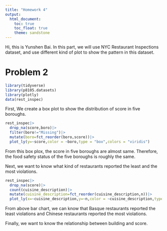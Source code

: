```yaml
---
title: "Homework 4"
output: 
  html_document:
    toc: true
    toc_float: true
    theme: sandstone
---
```

Hi, this is Yunshen Bai. In this part, we will use NYC Restaurant Inspections dataset, and use different kind of plot to show the pattern in this dataset.

# Problem 2
```r
library(tidyverse)
library(p8105.datasets)
library(plotly)
data(rest_inspec)
```

First, We create a box plot to show the distribution of score in five boroughs.

```r
rest_inspec|>
  drop_na(score,boro)|>
  filter(boro!="Missing")|>
  mutate(boro=fct_reorder(boro,score))|>
  plot_ly(y=~score,color = ~boro,type = "box",colors = "viridis")
```
From this box plox, the score in five boroughs are almost same. Therefore, the food safety status of the five boroughs is roughly the same.

Next, we want to know what kind of restaurants reported the least and the most violations. 
```r
rest_inspec|>
  drop_na(score)|>
  count(cuisine_description)|>
  mutate(cuisine_description=fct_reorder(cuisine_description,n))|>
  plot_ly(x=~cuisine_description,y=~n,color = ~cuisine_description,type = "bar",colors = "viridis")
```
From above bar chart, we can know that Basque restaurants reported the least violations and Chinese restaurants reported the most violations.

Finally, we want to know the relationship between building and score.
```r

```



